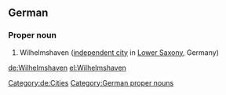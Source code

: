 ==German==
{{wikipedia}}
{{wikipedia|lang=de}}
===Proper noun===
{{head|de}}
# Wilhelmshaven ([[independent city]] in [[Lower Saxony]], Germany)
[[Category:de:Cities]]
[[Category:German proper nouns]]

[[de:Wilhelmshaven]]
[[el:Wilhelmshaven]]
